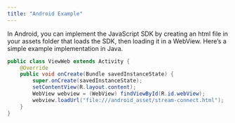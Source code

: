 ```yaml
---
title: "Android Example"
---
```


In Android, you can implement the JavaScript SDK by creating an html file in
your assets folder that loads the SDK, then loading it in a WebView. Here’s a
simple example implementation in Java.

```java
public class ViewWeb extends Activity {
    @Override
    public void onCreate(Bundle savedInstanceState) {
        super.onCreate(savedInstanceState);
        setContentView(R.layout.content);
        WebView webview = (WebView) findViewById(R.id.webView);
        webview.loadUrl("file:///android_asset/stream-connect.html");
    }
}
```
